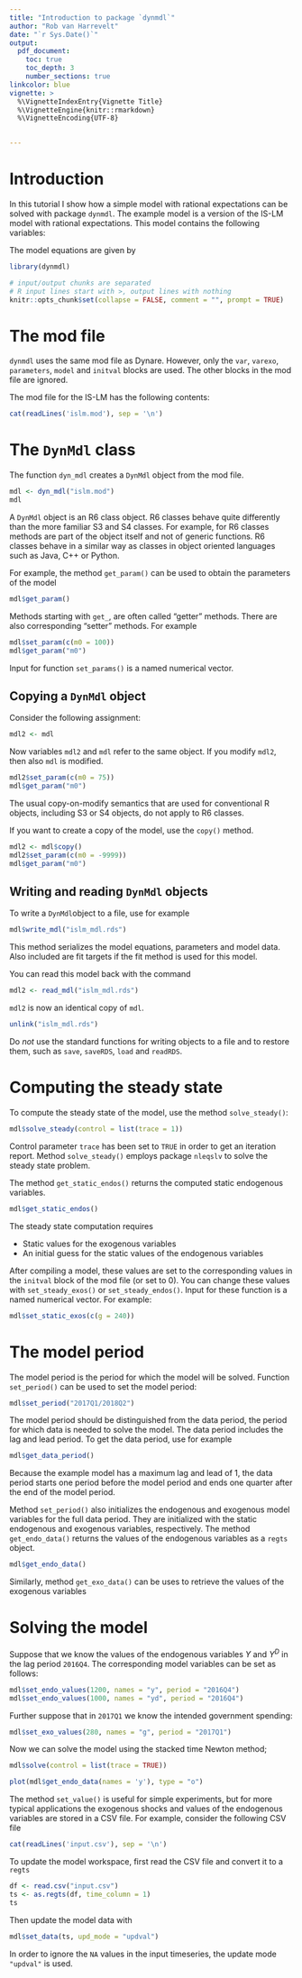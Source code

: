 ```yaml
---
title: "Introduction to package `dynmdl`"
author: "Rob van Harrevelt"
date: "`r Sys.Date()`"
output:
  pdf_document:
    toc: true
    toc_depth: 3
    number_sections: true
linkcolor: blue    
vignette: >
  %\VignetteIndexEntry{Vignette Title}
  %\VignetteEngine{knitr::rmarkdown}
  %\VignetteEncoding{UTF-8}
  

---
```


# Introduction

In this tutorial I show how a simple model with rational expectations
can be solved with package `dynmdl`.
The example model is a version of the IS-LM model with rational expectations.
This model contains the following variables:

\begin{tabular}{ll|ll}
\multicolumn{2}{c|}{Endogenous variables} & \multicolumn{2}{c}{Exogenous variables} \\
\hline
$Y$      & national income            & $G$      & government spending   \\
$Y^d$    & disposable income         & $M^s$     & money supply          \\
$T$      & tax                        &          &                       \\
$C$      & consumption                &          &                       \\
$I$      & investments                &          &                       \\
$M^d$    & money demand               &          &                       \\
\end{tabular}

The model equations are given by
\begin{eqnarray*}
Y_t   &=& C_t + I_t + G_t        \label{eqn:islm1:y}\\
Y^d_t &=& Y_t - T_t            \label{eqn:islm1:yd}\\                   
T_t   &=& t_0 + t_1 Y_t  \label{eqn:islm1:t}\\
C_t  &=& c_0 + c_1 Y^d_{t-1} + c_2 Y^d_t + c_3 Y^d_{t+1} + c_4 r_t + c_5 r_t\label{eqn:islm1:c}\\
I_t   &=& i_0 + i_1  Y_{t-1} + i_2 Y_t + i_3 Y_{t+1} + i_4 r_t + i_5 r_t^2\label{eqn:islm1:i}\\
M^d_t &=& m_0 + m_1 Y_t + m_2 r_t + m_3 r_t^2 + m_3 r_t^2\label{eqn:islm1:md}\\
M^d_t &=& M^s_t                                         \label{eqn:islm1:mequ}
\end{eqnarray*}

<!--   
PREPARATIONS
-->
```r

library(dynmdl)

# input/output chunks are separated
# R input lines start with >, output lines with nothing
knitr::opts_chunk$set(collapse = FALSE, comment = "", prompt = TRUE)
```

# The mod file

`dynmdl` uses the same mod file as Dynare. However, only the `var`, `varexo`,
`parameters`, `model` and `initval` blocks are used. The other blocks in the
mod file are ignored.

The mod file for the IS-LM has the following contents:
```r
cat(readLines('islm.mod'), sep = '\n')
```

# The `DynMdl` class

The function `dyn_mdl` creates a `DynMdl` object from 
the mod file.

```r
mdl <- dyn_mdl("islm.mod")
mdl
```

A `DynMdl` object is an R6 class object. R6 
classes behave quite differently than the more familiar S3 and S4 classes. 
For example, for R6 classes methods are part of the object itself and not of 
generic functions. R6 classes behave in a similar way as classes in
object oriented languages such as Java, C++ or Python. 

For example, the method `get_param()` can be used to
obtain the parameters of the model
```r
mdl$get_param()
```

Methods starting with `get_`, are often called "getter" methods.
There are also corresponding "setter" methods. For example
```r
mdl$set_param(c(m0 = 100))
mdl$get_param("m0")
```
Input for function `set_params()` is a named numerical vector.

## Copying a `DynMdl` object

Consider the following assignment:
```r
mdl2 <- mdl
```
Now variables `mdl2` and `mdl` refer to the same object. If you modify
`mdl2`, then also `mdl` is modified.
```r
mdl2$set_param(c(m0 = 75))
mdl$get_param("m0")
```
The usual copy-on-modify semantics that are used for conventional
R objects, including S3 or S4 objects, do not apply to R6 classes.

If you want to create a copy of the model, use the `copy()` method.
```r
mdl2 <- mdl$copy()
mdl2$set_param(c(m0 = -9999))
mdl$get_param("m0")
```

## Writing and reading `DynMdl` objects

To write a `DynMdl`object to a file, use for example
```r
mdl$write_mdl("islm_mdl.rds")
```

This method serializes the model equations, parameters and model data. Also 
included are fit targets if the fit method is used for this model.

You can read this model back with the command
```r
mdl2 <- read_mdl("islm_mdl.rds")
```

`mdl2` is now an identical copy of `mdl`.

```r
unlink("islm_mdl.rds")
```

Do *not* use the standard functions for writing objects to a file and to 
restore them, such as `save`, `saveRDS`, `load` and `readRDS`. 

# Computing the steady state

To compute the steady state of the model, use the method `solve_steady()`:
```r
mdl$solve_steady(control = list(trace = 1))
```

Control parameter `trace` has been set to `TRUE` in order to get an iteration
report. Method `solve_steady()` employs package `nleqslv` to solve
the steady state problem.

The method `get_static_endos()` returns the computed static endogenous variables.
```r
mdl$get_static_endos()
```

The steady state computation requires

*  Static values for the exogenous variables
*  An initial guess for the static values of the endogenous variables

After compiling a model, these values are set to the corresponding
values in the `initval` block of the mod file (or set to 0).
You can change these values with `set_steady_exos()` or `set_steady_endos()`.
Input for these function is a named numerical vector.
For example:
```r
mdl$set_static_exos(c(g = 240))
```

# The model period

The model period is the period for which the model will be solved.
Function `set_period()` can be used to set the model period:
```r
mdl$set_period("2017Q1/2018Q2")
```

The model period should be distinguished from the data period, the 
period for which data is needed to solve the model. The data period
includes the lag and lead period. To get the data period, use for example
```r
mdl$get_data_period()
```

Because the example model has a maximum lag and lead of 1,
the data period starts one period before the model period
and ends one quarter after the end of the model period.

Method `set_period()` also initializes the endogenous and exogenous
model variables for the full data period. 
They are initialized with the static endogenous and exogenous variables, 
respectively. The method `get_endo_data()` returns the values of the endogenous
variables as a `regts` object.

```r
mdl$get_endo_data()
```
Similarly, method `get_exo_data()` can be uses to retrieve the values of
the exogenous variables

# Solving the model

Suppose that we know the values of the endogenous variables
$Y$ and $Y^D$  in the lag period `2016Q4`. 
The corresponding model variables can be set as follows:
```r
mdl$set_endo_values(1200, names = "y", period = "2016Q4")
mdl$set_endo_values(1000, names = "yd", period = "2016Q4")
```

Further suppose that in `2017Q1` we know the intended government spending:
```r
mdl$set_exo_values(280, names = "g", period = "2017Q1")
```

Now we can solve the model using the stacked time Newton method;
```r
mdl$solve(control = list(trace = TRUE))
```

```r
plot(mdl$get_endo_data(names = 'y'), type = "o")
```

The method `set_value()`  is useful for simple 
experiments,
but for more typical applications the exogenous shocks and values of the
endogenous variables are stored in a CSV file. For example,
consider the following CSV file
```r
cat(readLines('input.csv'), sep = '\n')
```

To update the model workspace, first read the CSV file and convert it to a
`regts`
```r
df <- read.csv("input.csv")
ts <- as.regts(df, time_column = 1)
ts
```
Then update the model data with
```r
mdl$set_data(ts, upd_mode = "updval")
```

In order to ignore the `NA` values in the input timeseries,
the update mode `"updval"` is used.
